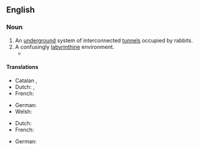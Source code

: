==English==

===Noun===
{{en-noun}}

# An [[underground]] system of interconnected [[tunnel]]s occupied by rabbits.
# A confusingly [[labyrinthine]] environment.
#* {{quote-journal|en|date=2020 November 18|author=Mike Brown tells Paul Stephen|title=I wasn't going to let the Mayor down|journal=Rail|page=45|text="Everybody knows the publicly visible areas. But in the basement, which is a '''rabbit warren''' of ageing kit, we need to do something serious. [...]."}}

====Translations====
{{trans-top|An [[underground]] system of interconnected [[tunnel]]s occupied by rabbits}}
* Catalan {{t+|ca|lloriguera|f}}, {{t|ca|conillera|f}}
* Dutch: {{t+|nl|konijnenpijpen|p}}, {{t|nl|konijnengangen|p}}
* French: {{t+|fr|garenne|f}}
{{trans-mid}}
* German: {{t|de|Gänge des Kaninchenbaus|p}}
* Welsh: {{t|cy|cwningar|m}}
{{trans-bottom}}

{{trans-top|A confusingly labyrinthine environment}}
* Dutch: {{t+|nl|doolhof|n}}
* French: {{t+|fr|labyrinthe|m}}
{{trans-mid}}
* German: {{t+|de|Labyrinth|n}}
{{trans-bottom}}